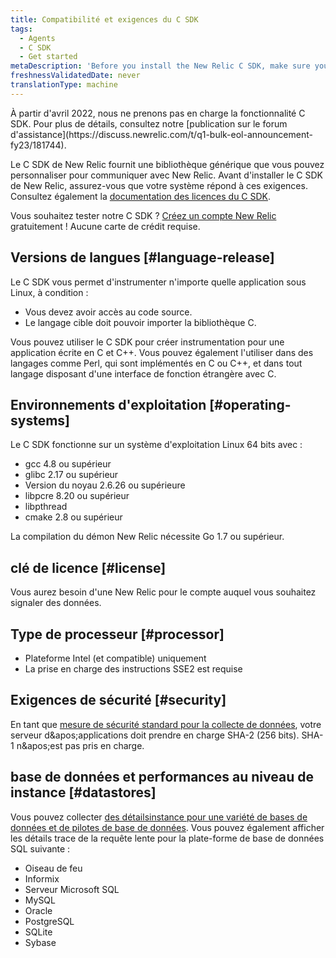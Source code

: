 ```yaml
---
title: Compatibilité et exigences du C SDK
tags:
  - Agents
  - C SDK
  - Get started
metaDescription: 'Before you install the New Relic C SDK, make sure your application meets these compatibility requirements.'
freshnessValidatedDate: never
translationType: machine
---
```


<Callout variant="important" title="AVIS DE FIN DE VIE">
  À partir d'avril 2022, nous ne prenons pas en charge la fonctionnalité C SDK. Pour plus de détails, consultez notre [publication sur le forum d'assistance](https://discuss.newrelic.com/t/q1-bulk-eol-announcement-fy23/181744).
</Callout>

Le C SDK de New Relic fournit une bibliothèque générique que vous pouvez personnaliser pour communiquer avec New Relic. Avant d'installer le C SDK de New Relic, assurez-vous que votre système répond à ces exigences. Consultez également la [documentation des licences du C SDK](/docs/c-sdk-licenses).

Vous souhaitez tester notre C SDK ? [Créez un compte New Relic](https://newrelic.com/signup) gratuitement ! Aucune carte de crédit requise.

## Versions de langues [#language-release]

Le C SDK vous permet d'instrumenter n'importe quelle application sous Linux, à condition :

* Vous devez avoir accès au code source.
* Le langage cible doit pouvoir importer la bibliothèque C.

Vous pouvez utiliser le C SDK pour créer instrumentation pour une application écrite en C et C++. Vous pouvez également l'utiliser dans des langages comme Perl, qui sont implémentés en C ou C++, et dans tout langage disposant d'une interface de fonction étrangère avec C.

## Environnements d'exploitation [#operating-systems]

Le C SDK fonctionne sur un système d'exploitation Linux 64 bits avec :

* gcc 4.8 ou supérieur
* glibc 2.17 ou supérieur
* Version du noyau 2.6.26 ou supérieure
* libpcre 8.20 ou supérieur
* libpthread
* cmake 2.8 ou supérieur

La compilation du démon New Relic nécessite Go 1.7 ou supérieur.

## clé de licence [#license]

Vous aurez besoin d'une New Relic <InlinePopover type="licenseKey" />pour le compte auquel vous souhaitez signaler des données.

## Type de processeur [#processor]

* Plateforme Intel (et compatible) uniquement
* La prise en charge des instructions SSE2 est requise

## Exigences de sécurité [#security]

En tant que [mesure de sécurité standard pour la collecte de données](/docs/accounts-partnerships/new-relic-security/security/data-security), votre serveur d&amp;apos;applications doit prendre en charge SHA-2 (256 bits). SHA-1 n&amp;apos;est pas pris en charge.

## base de données et performances au niveau de instance [#datastores]

Vous pouvez collecter [des détailsinstance pour une variété de bases de données et de pilotes de base de données](/docs/apm/applications-menu/features/analyze-database-instance-level-performance-issues). Vous pouvez également afficher les détails trace de la requête lente pour la plate-forme de base de données SQL suivante :

* Oiseau de feu
* Informix
* Serveur Microsoft SQL
* MySQL
* Oracle
* PostgreSQL
* SQLite
* Sybase